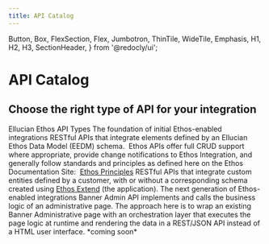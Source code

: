 ```yaml
---
title: API Catalog
---
```



  Button,
  Box,
  FlexSection,
  Flex,
  Jumbotron,
  ThinTile,
  WideTile,
  Emphasis,
  H1,
  H2,
  H3,
  SectionHeader,
} from '@redocly/ui';



<Box mx="auto">
    <Jumbotron pb="3.5em" flexDirection="column" alignItems="center" parallaxEffect="true">
        <H1>API Catalog</H1>
        <H2>Choose the right type of API for your integration</H2>
    </Jumbotron>
</Box>
<Box mx="auto">
    <SectionHeader>
        <Emphasis>Ellucian Ethos API Types</Emphasis>
    </SectionHeader>
    <FlexSection justifyContent="space-around" flexWrap="wrap">
        <WideTile to="/openapi/banner-academic-catalogs/" header="Data Model APIs" textAlign="center">
            The foundation of initial Ethos-enabled integrations
        </WideTile>
    </FlexSection>
    <FlexSection justifyContent="space-around" flexWrap="wrap">
        <WideTile to="" header="Ethos" disableArrow="true" textAlign="center">
            RESTful APIs that integrate elements defined by an Ellucian Ethos Data Model (EEDM) schema.  Ethos APIs offer full CRUD support where appropriate, provide change notifications to Ethos Integration, and generally follow standards and principles as defined here on the Ethos Documentation Site:  <a href="https://resources.elluciancloud.com/bundle/ethos_integration_lrn_getstarted/page/c_define_fundamentals.html%20%22Ethos%20Principles%22\">Ethos Principles</a>
        </WideTile>
        <WideTile to="" header="Spec-Based" disableArrow="true" textAlign="center">
            RESTful APIs that integrate custom entities defined by a customer, with or without a corresponding schema created using <a href="https://resources.elluciancloud.com/bundle/ethos_extend_lrn_get_started/page/c_about_ellucian_ethos_extend.html">Ethos Extend</a> (the application).
        </WideTile>
    </FlexSection>
    <FlexSection justifyContent="space-around" flexWrap="wrap">
        <WideTile to="/openapi/business/admission-application-checklist/" header="Business APIs" textAlign="center">
            The next generation of Ethos-enabled integrations
        </WideTile>
    </FlexSection>
        <FlexSection justifyContent="space-around" flexWrap="wrap">
        <WideTile to="" header="Banner Business APIs" disableArrow="true" textAlign="center">
            Banner Admin API implements and calls the business logic of an administrative page.  The approach here is to wrap an existing Banner Administrative page with an orchestration layer that executes the page logic at runtime and rendering the data in a REST/JSON API instead of a HTML user interface.
        </WideTile>
        <WideTile to="" header="Colleague Business APIs" disableArrow="true" textAlign="center">
            *coming soon*
        </WideTile>
    </FlexSection>
</Box>